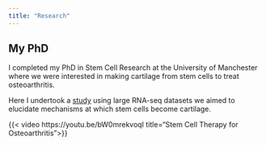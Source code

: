 ```yaml
---
title: "Research"
---
```


<h2> My PhD </h2>

I completed my PhD in Stem Cell Research at the University of Manchester where we were interested in making cartilage from stem cells to treat osteoarthritis.

Here I undertook a <a class='hyperlink' href="https://doi.org/10.1038/s41598-020-61734-4"> study</a> using large RNA-seq datasets we aimed to elucidate mechanisms at which stem cells become cartilage.

{{< video https://youtu.be/bW0mrekvoqI title="Stem Cell Therapy for Osteoarthritis">}}
